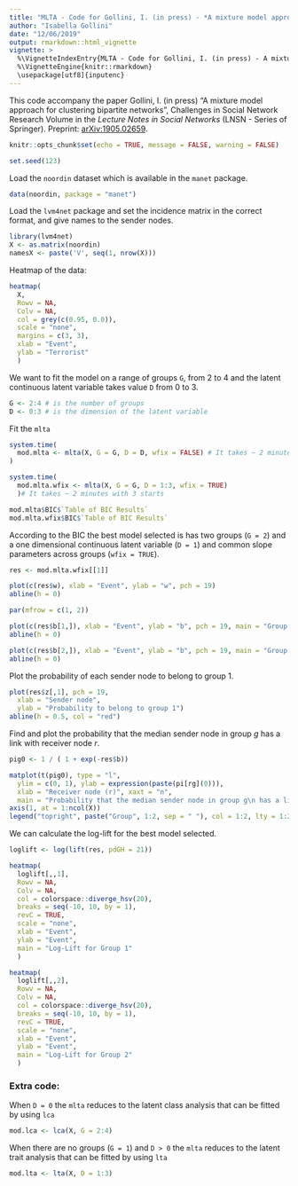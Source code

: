 ```yaml
---
title: "MLTA - Code for Gollini, I. (in press) - *A mixture model approach for clustering bipartite networks* "
author: "Isabella Gollini"
date: "12/06/2019"
output: rmarkdown::html_vignette
vignette: >
  %\VignetteIndexEntry{MLTA - Code for Gollini, I. (in press) - A mixture model approach for clustering bipartite networks}
  %\VignetteEngine{knitr::rmarkdown}
  \usepackage[utf8]{inputenc}
---
```


This code accompany the paper Gollini, I. (in press) "A mixture model approach for clustering bipartite networks", Challenges in Social Network Research Volume in the *Lecture Notes in Social Networks* (LNSN - Series of Springer). Preprint: [arXiv:1905.02659](http://arxiv.org/abs/1905.02659).

```r
knitr::opts_chunk$set(echo = TRUE, message = FALSE, warning = FALSE)
```

```r
set.seed(123)
```

Load the `noordin` dataset which is available in the `manet` package.

```r
data(noordin, package = "manet")
```

Load the `lvm4net` package and set the incidence matrix in the correct format, and give names to the sender nodes.

```r
library(lvm4net)
X <- as.matrix(noordin)
namesX <- paste('V', seq(1, nrow(X)))
```

Heatmap of the data:

```r
heatmap(
  X,
  Rowv = NA,
  Colv = NA,
  col = grey(c(0.95, 0.0)),
  scale = "none",
  margins = c(3, 3),
  xlab = "Event",
  ylab = "Terrorist"
  )
```

We want to fit the model on a range of groups `G`, from 2 to 4 and the latent continuous latent variable takes value `D` from 0 to 3.

```r
G <- 2:4 # is the number of groups
D <- 0:3 # is the dimension of the latent variable
```

Fit the `mlta`

```r
system.time(
  mod.mlta <- mlta(X, G = G, D = D, wfix = FALSE) # It takes ~ 2 minutes with 3 starts
)
```



```r
system.time(
  mod.mlta.wfix <- mlta(X, G = G, D = 1:3, wfix = TRUE) 
  )# It takes ~ 2 minutes with 3 starts
```

```r
mod.mlta$BIC$`Table of BIC Results`
mod.mlta.wfix$BIC$`Table of BIC Results`
```

According to the BIC the best model selected is has two groups (`G = 2`)  and a one dimensional continuous latent variable (`D = 1`) and common slope parameters across groups (`wfix = TRUE`).

```r
res <- mod.mlta.wfix[[1]]
```

```r
plot(c(res$w), xlab = "Event", ylab = "w", pch = 19)
abline(h = 0)
```

```r

par(mfrow = c(1, 2))

plot(c(res$b[1,]), xlab = "Event", ylab = "b", pch = 19, main = "Group 1")
abline(h = 0)

plot(c(res$b[2,]), xlab = "Event", ylab = "b", pch = 19, main = "Group 2")
abline(h = 0)


```


Plot the probability of each sender node to belong to group 1.

```r
plot(res$z[,1], pch = 19, 
  xlab = "Sender node",
  ylab = "Probability to belong to group 1")
abline(h = 0.5, col = "red")
```

Find and plot the probability that the median sender node in group *g* has a link with receiver node *r*.

```r
pig0 <- 1 / ( 1 + exp(-res$b))

matplot(t(pig0), type = "l", 
  ylim = c(0, 1), ylab = expression(paste(pi[rg](0))),
  xlab = "Receiver node (r)", xaxt = "n",
  main = "Probability that the median sender node in group g\n has a link with receiver node r")
axis(1, at = 1:ncol(X))
legend("topright", paste("Group", 1:2, sep = " "), col = 1:2, lty = 1:2)

```

We can calculate the log-lift for the best model selected.

```r
loglift <- log(lift(res, pdGH = 21))
```

```r

heatmap(
  loglift[,,1],
  Rowv = NA,
  Colv = NA,
  col = colorspace::diverge_hsv(20),
  breaks = seq(-10, 10, by = 1),
  revC = TRUE,
  scale = "none",
  xlab = "Event",
  ylab = "Event",
  main = "Log-Lift for Group 1"
  )

heatmap(
  loglift[,,2],
  Rowv = NA,
  Colv = NA,
  col = colorspace::diverge_hsv(20),
  breaks = seq(-10, 10, by = 1),
  revC = TRUE,
  scale = "none",
  xlab = "Event",
  ylab = "Event",
  main = "Log-Lift for Group 2"
  )
```


### Extra code:

When `D = 0` the `mlta` reduces to the latent class analysis that can be fitted by using `lca`

```r
mod.lca <- lca(X, G = 2:4)
```

When there are no groups (`G = 1`) and `D > 0` the `mlta` reduces to the latent trait analysis that can be fitted by using `lta`

```r
mod.lta <- lta(X, D = 1:3)
```